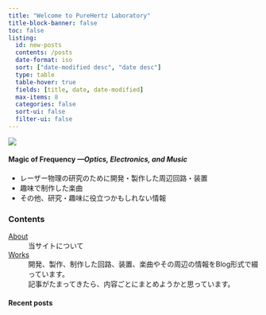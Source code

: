 ```yaml
---
title: "Welcome to PureHertz Laboratory"
title-block-banner: false
toc: false
listing: 
  id: new-posts
  contents: /posts
  date-format: iso
  sort: ["date-modified desc", "date desc"]
  type: table
  table-hover: true
  fields: [title, date, date-modified]
  max-items: 8
  categories: false
  sort-ui: false
  filter-ui: false
---
```


![](common/title.jpg)

#### Magic of Frequency  *---Optics, Electronics, and Music*

- レーザー物理の研究のために開発・製作した周辺回路・装置
- 趣味で制作した楽曲
- その他、研究・趣味に役立つかもしれない情報

|

### Contents

[About](about.qmd)
: 当サイトについて

[Works](works.qmd)
: 開発、製作、制作した回路、装置、楽曲やその周辺の情報をBlog形式で綴っています。  
  記事がたまってきたら、内容ごとにまとめようかと思っています。

<!-- ::: {.callout-note appearance="simple"}
2024-03-02: ウェブサイトを公開
::: -->

#### Recent posts{.unnumbered}

::: {#new-posts}
:::